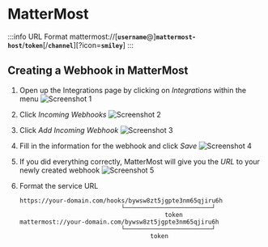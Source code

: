 # MatterMost

:::info URL Format
    mattermost://[__`username`__@]__`mattermost-host`__/__`token`__[/__`channel`__][?icon=__`smiley`__]
:::


## Creating a Webhook in MatterMost

1. Open up the Integrations page by clicking on *Integrations* within the menu
![Screenshot 1](mattermost/1.PNG)

2. Click *Incoming Webhooks*
![Screenshot 2](mattermost/2.PNG)

3. Click *Add Incoming Webhook*
![Screenshot 3](mattermost/3.PNG)

4. Fill in the information for the webhook and click *Save*
![Screenshot 4](mattermost/4.PNG)

5. If you did everything correctly, MatterMost will give you the *URL* to your newly created webhook
![Screenshot 5](mattermost/5.PNG)

6. Format the service URL
    ```
    https://your-domain.com/hooks/bywsw8zt5jgpte3nm65qjiru6h
                                └────────────────────────┘
                                            token
    mattermost://your-domain.com/bywsw8zt5jgpte3nm65qjiru6h
                                └────────────────────────┘
                                        token
    ```

